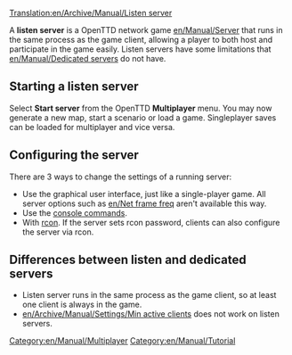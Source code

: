 [[Translation:en/Archive/Manual/Listen server]]
{{en/Stub}}

A '''listen server''' is a OpenTTD network game [[en/Manual/Server]] that runs in the same process as the game client, allowing a player to both host and participate in the game easily. Listen servers have some limitations that [[en/Manual/Dedicated server]]s do not have.

==Starting a listen server==
Select '''Start server''' from the OpenTTD '''Multiplayer''' menu. You may now generate a new map, start a scenario or load a game. Singleplayer saves can be loaded for multiplayer and vice versa.

==Configuring the server==
There are 3 ways to change the settings of a running server:
*Use the graphical user interface, just like a single-player game. All server options such as [[en/Net frame freq]] aren't available this way.
*Use the [[en/Manual/Console#multiplayer-commands|console commands]].
*With [[en/Manual/Console#multiplayer-commands|rcon]]. If the server sets rcon password, clients can also configure the server via rcon.

==Differences between listen and dedicated servers==
* Listen server runs in the same process as the game client, so at least one client is always in the game.
* [[en/Archive/Manual/Settings/Min active clients]] does not work on listen servers.


[[Category:en/Manual/Multiplayer]]
[[Category:en/Manual/Tutorial]]